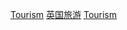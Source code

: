{{catmore}}
{{Commonscat|Tourism in Scotland}}

[[Category:苏格兰|Tourism]]
[[Category:英国旅游|]]
[[Category:苏格兰经济|Tourism]]